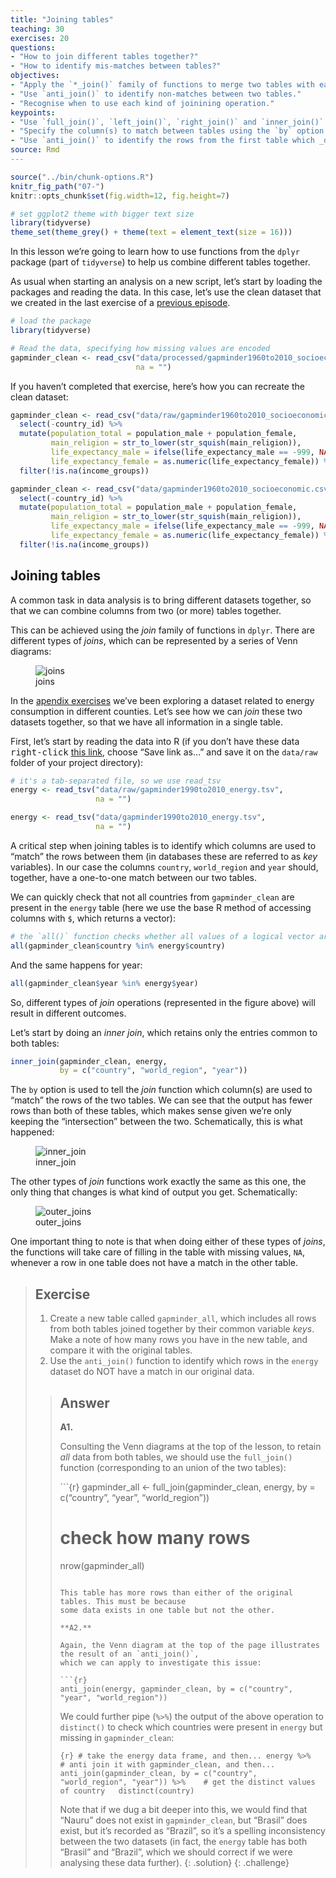 ```yaml
---
title: "Joining tables"
teaching: 30
exercises: 20
questions:
- "How to join different tables together?"
- "How to identify mis-matches between tables?"
objectives: 
- "Apply the `*_join()` family of functions to merge two tables with each other."
- "Use `anti_join()` to identify non-matches between two tables."
- "Recognise when to use each kind of joinining operation."
keypoints:
- "Use `full_join()`, `left_join()`, `right_join()` and `inner_join()` to merge two tables together."
- "Specify the column(s) to match between tables using the `by` option."
- "Use `anti_join()` to identify the rows from the first table which _do not_ have a match in the second table."
source: Rmd
---
```


```r
source("../bin/chunk-options.R")
knitr_fig_path("07-")
knitr::opts_chunk$set(fig.width=12, fig.height=7) 
```

```r
# set ggplot2 theme with bigger text size
library(tidyverse)
theme_set(theme_grey() + theme(text = element_text(size = 16)))
```


In this lesson we're going to learn how to use functions from the `dplyr` package 
(part of `tidyverse`) to help us combine different tables together.

As usual when starting an analysis on a new script, let's start by loading the 
packages and reading the data. In this case, let's use the clean dataset that we 
created in the last exercise of a 
[previous episode]({{ page.root }}{% link _episodes/05-manipulate_observations_dplyr.md %}).

```r
# load the package
library(tidyverse)

# Read the data, specifying how missing values are encoded
gapminder_clean <- read_csv("data/processed/gapminder1960to2010_socioeconomic_clean.csv", 
                            na = "")
```

If you haven't completed that exercise, here's how you can recreate the clean dataset:

```r
gapminder_clean <- read_csv("data/raw/gapminder1960to2010_socioeconomic.csv", na = "") %>% 
  select(-country_id) %>% 
  mutate(population_total = population_male + population_female,
         main_religion = str_to_lower(str_squish(main_religion)),
         life_expectancy_male = ifelse(life_expectancy_male == -999, NA, life_expectancy_male),
         life_expectancy_female = as.numeric(life_expectancy_female)) %>% 
  filter(!is.na(income_groups))
```

```r
gapminder_clean <- read_csv("data/gapminder1960to2010_socioeconomic.csv", na = "") %>% 
  select(-country_id) %>% 
  mutate(population_total = population_male + population_female,
         main_religion = str_to_lower(str_squish(main_religion)),
         life_expectancy_male = ifelse(life_expectancy_male == -999, NA, life_expectancy_male),
         life_expectancy_female = as.numeric(life_expectancy_female)) %>% 
  filter(!is.na(income_groups))
```


## Joining tables

A common task in data analysis is to bring different datasets together, so that we 
can combine columns from two (or more) tables together. 

This can be achieved using the _join_ family of functions in `dplyr`. There are 
different types of _joins_, which can be represented by a series of Venn diagrams:

![joins](../fig/07-dplyr_joins.svg)

<!--
This can be used to explain joins in class. Maybe add to instructor guidelines.

Let's start by looking at some simple examples using in-built data that come with R.
Take the following two tables:

```r
band_members
band_instruments
```

As you can see, we have information about individuals and the music band they play in 
on one table, and the instrument they play on the other table. We can also see that 
not all artists are present on both tables. 

Let's _join_ these two tables and retain only the artists common to both:

```r
inner_join(band_members, band_instruments, by = "name")
```

Note that the option `by = "name"` tells the _join_ function what is the column 
(or columns) that should be used to match the different entries in the two tables. 
-->


In the [apendix exercises]({{ page.root }}{% link _episodes/90-appendix-exercises.md %}) 
we've been exploring a dataset related to energy consumption in different counties. 
Let's see how we can _join_ these two datasets together, so that we have all information 
in a single table. 

First, let's start by reading the data into R 
(if you don't have these data <kbd>right-click</kbd> [this link](https://raw.githubusercontent.com/tavareshugo/r-eda-gapminder/gh-pages/_episodes_rmd/data/gapminder1990to2010_energy.tsv), choose "Save link as..." and save it on the `data/raw` folder of your project directory):

```r
# it's a tab-separated file, so we use read_tsv
energy <- read_tsv("data/raw/gapminder1990to2010_energy.tsv", 
                   na = "")
```

```r
energy <- read_tsv("data/gapminder1990to2010_energy.tsv", 
                   na = "")
```

A critical step when joining tables is to identify which columns are used to "match" 
the rows between them (in databases these are referred to as _key_ variables). 
In our case the columns `country`, `world_region` and `year` should, together, have a 
one-to-one match between our two tables. 

We can quickly check that not all countries from `gapminder_clean` are present in 
the `energy` table (here we use the base R method of accessing columns with `$`,
which returns a vector):

```r
# the `all()` function checks whether all values of a logical vector are TRUE
all(gapminder_clean$country %in% energy$country)
```

And the same happens for year:

```r
all(gapminder_clean$year %in% energy$year)
```

So, different types of _join_ operations (represented in the figure above) will 
result in different outcomes. 

Let's start by doing an _inner join_, which retains only the entries common to both tables:

```r
inner_join(gapminder_clean, energy, 
           by = c("country", "world_region", "year"))
```

The `by` option is used to tell the _join_ function which column(s) are used to "match" 
the rows of the two tables. We can see that the output has fewer rows than both of these 
tables, which makes sense given we're only keeping the "intersection" between the two. 
Schematically, this is what happened:

![inner_join](https://d33wubrfki0l68.cloudfront.net/3abea0b730526c3f053a3838953c35a0ccbe8980/7f29b/diagrams/join-inner.png)

The other types of _join_ functions work exactly the same as this one, the only thing 
that changes is what kind of output you get. Schematically:

![outer_joins](https://d33wubrfki0l68.cloudfront.net/9c12ca9e12ed26a7c5d2aa08e36d2ac4fb593f1e/79980/diagrams/join-outer.png)

One important thing to note is that when doing either of these types of _joins_, 
the functions will take care of filling in the table with missing values, `NA`, 
whenever a row in one table does not have a match in the other table. 


> ## Exercise
> 
> 1. Create a new table called `gapminder_all`, which includes all rows from both 
>    tables joined together by their common variable _keys_. Make a note of how many 
>    rows you have in the new table, and compare it with the original tables.
> 2. Use the `anti_join()` function to identify which rows in the `energy` dataset do 
>    NOT have a match in our original data. 
> 
> > ## Answer
> > 
> > **A1.**
> > 
> > Consulting the Venn diagrams at the top of the lesson, to retain _all_ data from 
> > both tables, we should use the `full_join()` function (corresponding to an union 
> > of the two tables):
> > 
> > ```{r}
> > gapminder_all <- full_join(gapminder_clean, energy, by = c("country", "year", "world_region"))
> > 
> > # check how many rows
> > nrow(gapminder_all)
> > ```
> > 
> > This table has more rows than either of the original tables. This must be because 
> > some data exists in one table but not the other.
> > 
> > **A2.**
> > 
> > Again, the Venn diagram at the top of the page illustrates the result of an `anti_join()`, 
> > which we can apply to investigate this issue:
> > 
> > ```{r}
> > anti_join(energy, gapminder_clean, by = c("country", "year", "world_region"))
> > ```
> > 
> > We could further pipe (`%>%`) the output of the above operation to `distinct()` 
> > to check which countries were present in `energy` but missing in `gapminder_clean`:
> > 
> > ```{r}
> > # take the energy data frame, and then...
> > energy %>% 
> >   # anti join it with gapminder_clean, and then...
> >   anti_join(gapminder_clean, by = c("country", "world_region", "year")) %>% 
> >   # get the distinct values of country
> >   distinct(country)
> > ```
> > 
> > Note that if we dug a bit deeper into this, we would find that "Nauru" does not exist in
> > `gapminder_clean`, but "Brasil" does exist, but it's recorded as "Brazil", so it's a 
> > spelling inconsistency between the two datasets (in fact, the `energy` table has both 
> > "Brasil" and "Brazil", which we should correct if we were analysing these data further).
> {: .solution}
{: .challenge}


